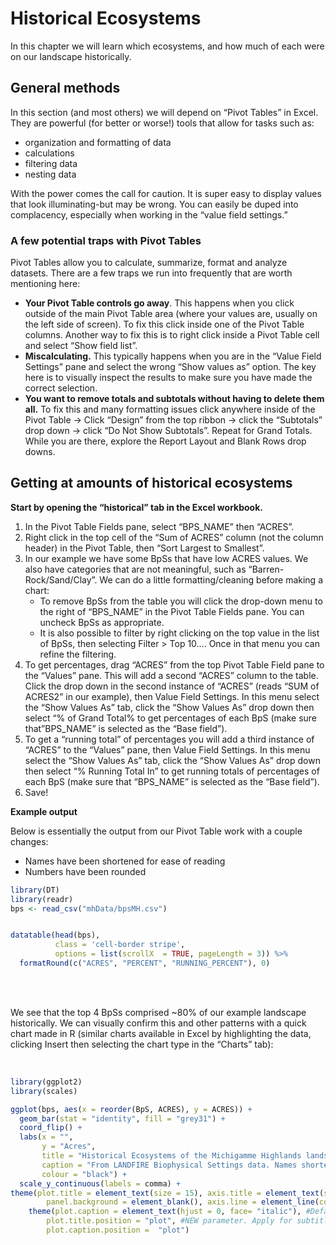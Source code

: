 # Historical Ecosystems {#historicalEcosystems}

In this chapter we will learn which ecosystems, and how much of each were on our landscape historically.


## General methods

In this section (and most others) we will depend on "Pivot Tables" in Excel.  They are powerful (for better or worse!) tools that allow for tasks such as:

* organization and formatting of data
* calculations
* filtering data
* nesting data

With the power comes the call for caution.  It is super easy to display values that look illuminating-but may be wrong.  You can easily be duped into complacency, especially when working in the "value field settings."

### A few potential traps with Pivot Tables
Pivot Tables allow you to calculate, summarize, format and analyze datasets.  There are a few traps we run into frequently that are worth mentioning here:

* **Your Pivot Table controls go away**.  This happens when you click outside of the main Pivot Table area (where your values are, usually on the left side of screen).  To fix this click inside one of the Pivot Table columns.  Another way to fix this is to right click inside a Pivot Table cell and select "Show field list". 
* **Miscalculating.**  This typically happens when you are in the "Value Field Settings" pane and select the wrong "Show values as" option.  The key here is to visually inspect the results to make sure you have made the correct selection.
* **You want to remove totals and subtotals without having to delete them all.** To fix this and many formatting issues click anywhere inside of the Pivot Table -> Click "Design" from the top ribbon -> click the "Subtotals" drop down -> click "Do Not Show Subtotals".  Repeat for Grand Totals.  While you are there, explore the Report Layout and Blank Rows drop downs.


## Getting at amounts of historical ecosystems

**Start by opening the "historical" tab in the Excel workbook.**  

1. In the Pivot Table Fields pane, select "BPS_NAME" then "ACRES".  
2. Right click in the top cell of the "Sum of ACRES" column (not the column header) in the Pivot Table, then "Sort Largest to Smallest".
3. In our example we have some BpSs that have low ACRES values.  We also have categories that are not meaningful, such as "Barren-Rock/Sand/Clay".  We can do a little formatting/cleaning before making a chart:
    * To remove BpSs from the table you will click the drop-down menu to the right of "BPS_NAME" in the Pivot Table Fields pane.  You can uncheck BpSs as appropriate.
    * It is also possible to filter by right clicking on the top value in the list of BpSs, then selecting Filter > Top 10....  Once in that menu you can refine the filtering.
4. To get percentages, drag "ACRES" from the top Pivot Table Field pane to the "Values" pane.  This will add a second "ACRES" column to the table.  Click the drop down in the second instance of "ACRES" (reads "SUM of ACRES2" in our example), then Value Field Settings.  In this menu select the "Show Values As" tab, click the "Show Values As" drop down then select "% of Grand Total% to get percentages of each BpS (make sure that "BPS_NAME" is selected as the "Base field").  
5.  To get a "running total" of percentages you will add a third instance of "ACRES" to the "Values" pane, then Value Field Settings.  In this menu select the "Show Values As" tab, click the "Show Values As" drop down then select "% Running Total In" to get running totals of  percentages of each BpS (make sure that "BPS_NAME" is selected as the "Base field"). 
6. Save!



**Example output**

Below is essentially the output from our Pivot Table work with a couple changes:

* Names have been shortened for ease of reading
* Numbers have been rounded

```r
library(DT)
library(readr)
bps <- read_csv("mhData/bpsMH.csv")


datatable(head(bps), 
          class = 'cell-border stripe', 
          options = list(scrollX  = TRUE, pageLength = 3)) %>%
  formatRound(c("ACRES", "PERCENT", "RUNNING_PERCENT"), 0)

```

<br>
<br>

We see that the top 4 BpSs comprised ~80% of our example landscape historically.  We can visually confirm this and other patterns with a quick chart made in R (similar charts available in Excel by highlighting the data, clicking Insert then selecting the chart type in the "Charts" tab):

<br>

```r
library(ggplot2)
library(scales)

ggplot(bps, aes(x = reorder(BpS, ACRES), y = ACRES)) + 
  geom_bar(stat = "identity", fill = "grey31") +
  coord_flip() +
  labs(x = "", 
       y = "Acres", 
       title = "Historical Ecosystems of the Michigamme Highlands landscape",
       caption = "From LANDFIRE Biophysical Settings data. Names shortened for clarity.",
       colour = "black") +
  scale_y_continuous(labels = comma) +
theme(plot.title = element_text(size = 15), axis.title = element_text(size = 13), panel.grid.major = element_blank(), panel.grid.minor = element_blank(),
        panel.background = element_blank(), axis.line = element_line(colour = "black")) +
    theme(plot.caption = element_text(hjust = 0, face= "italic"), #Default is hjust=1
        plot.title.position = "plot", #NEW parameter. Apply for subtitle too.
        plot.caption.position =  "plot")
```



